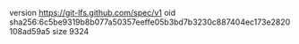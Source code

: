 version https://git-lfs.github.com/spec/v1
oid sha256:6c5be9319b8b077a50357eeffe05b3bd7b3230c887404ec173e2820108ad59a5
size 9324
